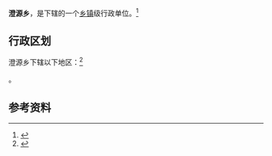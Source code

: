 {{中国乡级行政区|35/07/25/203/000}}

'''澄源乡'''，是{{PRC admin/fullname|35/07/25/203/000|3}}下辖的一个[[乡镇|乡镇]]级行政单位。<ref>{{PRC admin/ref sgc|{{PRC admin/parent|35/07/25/203/000}}}}</ref>

== 行政区划 ==

澄源乡下辖以下地区：<ref>{{PRC admin/ref sgc|35/07/25/203/000}}</ref>

{{PRC admin/children|35/07/25/203/000}}。

== 参考资料 ==

{{reflist}}

{{行政区划小作品}}
{{PRC admin/navcat|35/07/25/203/000}}